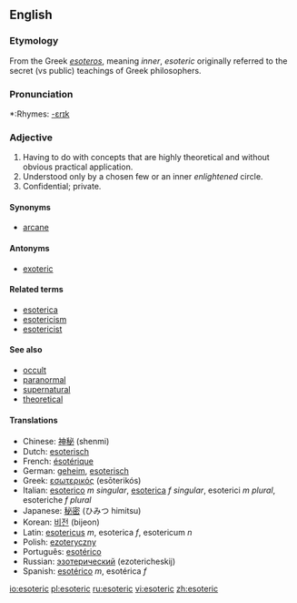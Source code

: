 ==English==

===Etymology===
From the Greek ''[[esoteros]]'', meaning ''inner'', ''esoteric'' originally referred to the secret (vs public) teachings of Greek philosophers.

===Pronunciation===
*:Rhymes: [[Rhymes:English:-ɛrɪk|-ɛrɪk]]

===Adjective===
{{en-adj}}

# Having to do with concepts that are highly theoretical and without obvious practical application.
# Understood only by a chosen few or an inner ''enlightened'' circle.
# Confidential; private.

====Synonyms====
*[[arcane]]

====Antonyms====
*[[exoteric]]

====Related terms====
*[[esoterica]]
*[[esotericism]]
*[[esotericist]]

====See also====
*[[occult]]
*[[paranormal]]
*[[supernatural]]
*[[theoretical]]

====Translations====
*Chinese: [[神秘]] (shenmi)
*Dutch: [[esoterisch]]
*French: [[ésotérique]]
*German: [[geheim]], [[esoterisch]]
*Greek: [[εσωτερικός]] (esōterikós)
*Italian: [[esoterico]] ''m singular'', [[esoterica]] ''f singular'', esoterici ''m plural'', esoteriche ''f plural''
*Japanese: [[秘密]] (ひみつ himitsu)
*Korean: [[비전]] (bijeon)
*Latin: [[esotericus]] ''m'', esoterica ''f'', esotericum ''n''
*Polish: [[ezoteryczny]]
*Português: [[esotérico]]
*Russian: [[эзотерический]] (ezotericheskij)
*Spanish: [[esotérico]] ''m'', esotérica ''f''

[[io:esoteric]]
[[pl:esoteric]]
[[ru:esoteric]]
[[vi:esoteric]]
[[zh:esoteric]]